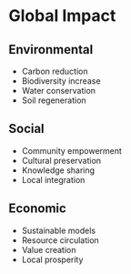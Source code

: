 # Global Impact

## Environmental

- Carbon reduction
- Biodiversity increase
- Water conservation
- Soil regeneration

## Social

- Community empowerment
- Cultural preservation
- Knowledge sharing
- Local integration

## Economic

- Sustainable models
- Resource circulation
- Value creation
- Local prosperity
